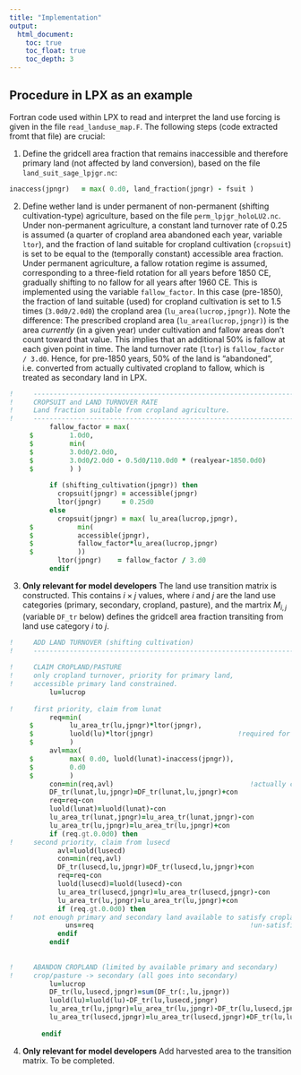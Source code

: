 ```yaml
---
title: "Implementation"
output:
  html_document:
    toc: true
    toc_float: true
    toc_depth: 3
---
```


## Procedure in LPX as an example

Fortran code used within LPX to read and interpret the land use forcing is given in the file `read_landuse_map.F`. The following steps (code extracted fromt that file) are crucial:

1. Define the gridcell area fraction that remains inaccessible and therefore primary land (not affected by land conversion), based on the file `land_suit_sage_lpjgr.nc`:
```Fortran
inaccess(jpngr)   = max( 0.d0, land_fraction(jpngr) - fsuit )
```

2. Define wether land is under permanent of non-permanent (shifting cultivation-type) agriculture, based on the file `perm_lpjgr_holoLU2.nc`. Under non-permanent agriculture, a constant land turnover rate of 0.25 is assumed (a quarter of cropland area abandoned each year, variable `ltor`), and the fraction of land suitable for cropland cultivation (`cropsuit`) is set to be equal to the (temporally constant) accessible area fraction. Under permanent agriculture, a fallow rotation regime is assumed, corresponding to a three-field rotation for all years before 1850 CE, gradually shifting to no fallow for all years after 1960 CE. This is implemented using the variable `fallow_factor`. In this case (pre-1850), the fraction of land suitable (used) for cropland cultivation is set to 1.5 times (`3.0d0/2.0d0`) the cropland area (`lu_area(lucrop,jpngr)`). Note the difference: The prescribed cropland area (`lu_area(lucrop,jpngr)`) is the area *currently* (in a given year) under cultivation and fallow areas don't count toward that value. This implies that an additional 50% is fallow at each given point in time. The land turnover rate (`ltor`) is `fallow_factor / 3.d0`. Hence, for pre-1850 years, 50% of the land is "abandoned", i.e. converted from actually cultivated cropland to fallow, which is treated as secondary land in LPX.  

```Fortran
!     -------------------------------------------------------------------------
!     CROPSUIT and LAND TURNOVER RATE
!     Land fraction suitable from cropland agriculture. 
!     -------------------------------------------------------------------------
          fallow_factor = max(
     $         1.0d0,
     $         min(
     $         3.0d0/2.0d0,
     $         3.0d0/2.0d0 - 0.5d0/110.0d0 * (realyear-1850.0d0)
     $         ) )
          
          if (shifting_cultivation(jpngr)) then
            cropsuit(jpngr) = accessible(jpngr)
            ltor(jpngr)     = 0.25d0
          else
            cropsuit(jpngr) = max( lu_area(lucrop,jpngr),
     $           min(
     $           accessible(jpngr),
     $           fallow_factor*lu_area(lucrop,jpngr)
     $           ))
            ltor(jpngr)    = fallow_factor / 3.d0
          endif

```

3. **Only relevant for model developers** The land use transition matrix is constructed. This contains $i \times j$ values, where $i$ and $j$ are the land use categories (primary, secondary, cropland, pasture), and the martrix $M_{i,j}$ (variable `DF_tr` below) defines the gridcell area fraction transiting from land use category $i$ to $j$. 

```Fortran
!     ADD LAND TURNOVER (shifting cultivation)
!     -------------------------------------------------------------------------
          
!     CLAIM CROPLAND/PASTURE
!     only cropland turnover, priority for primary land,
!     accessible primary land constrained.
          lu=lucrop
          
!     first priority, claim from lunat
          req=min(
     $         lu_area_tr(lu,jpngr)*ltor(jpngr),
     $         luold(lu)*ltor(jpngr)                     !required for conversion to crop
     $         )
          avl=max(
     $         max( 0.d0, luold(lunat)-inaccess(jpngr)),
     $         0.d0
     $         )
          con=min(req,avl)                                  !actually converted primary land
          DF_tr(lunat,lu,jpngr)=DF_tr(lunat,lu,jpngr)+con
          req=req-con
          luold(lunat)=luold(lunat)-con
          lu_area_tr(lunat,jpngr)=lu_area_tr(lunat,jpngr)-con
          lu_area_tr(lu,jpngr)=lu_area_tr(lu,jpngr)+con
          if (req.gt.0.0d0) then
!     second priority, claim from lusecd
            avl=luold(lusecd)
            con=min(req,avl)
            DF_tr(lusecd,lu,jpngr)=DF_tr(lusecd,lu,jpngr)+con
            req=req-con
            luold(lusecd)=luold(lusecd)-con
            lu_area_tr(lusecd,jpngr)=lu_area_tr(lusecd,jpngr)-con
            lu_area_tr(lu,jpngr)=lu_area_tr(lu,jpngr)+con
            if (req.gt.0.0d0) then
!     not enough primary and secondary land available to satisfy cropland/pasture abandonment
              uns=req                                       !un-satisfied requirement
            endif
          endif
            
            
!     ABANDON CROPLAND (limited by available primary and secondary)
!     crop/pasture -> secondary (all goes into secondary)
          lu=lucrop
          DF_tr(lu,lusecd,jpngr)=sum(DF_tr(:,lu,jpngr))
          luold(lu)=luold(lu)-DF_tr(lu,lusecd,jpngr)
          lu_area_tr(lu,jpngr)=lu_area_tr(lu,jpngr)-DF_tr(lu,lusecd,jpngr)
          lu_area_tr(lusecd,jpngr)=lu_area_tr(lusecd,jpngr)+DF_tr(lu,lusecd,jpngr)
          
        endif       
```

4. **Only relevant for model developers** Add harvested area to the transition matrix. To be completed.


